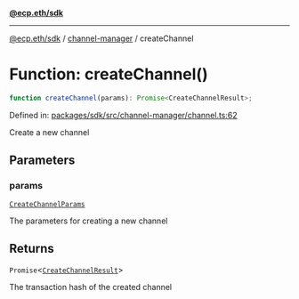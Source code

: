 [**@ecp.eth/sdk**](../../index.mdx)

***

[@ecp.eth/sdk](/sdk-reference/index.mdx) / [channel-manager](/sdk-reference/channel-manager/index.mdx) / createChannel

# Function: createChannel()

```ts
function createChannel(params): Promise<CreateChannelResult>;
```

Defined in: [packages/sdk/src/channel-manager/channel.ts:62](https://github.com/ecp-eth/comments-monorepo/blob/main/packages/sdk/src/channel-manager/channel.ts#L62)

Create a new channel

## Parameters

### params

[`CreateChannelParams`](/sdk-reference/channel-manager/type-aliases/CreateChannelParams.mdx)

The parameters for creating a new channel

## Returns

`Promise`\<[`CreateChannelResult`](/sdk-reference/channel-manager/type-aliases/CreateChannelResult.mdx)\>

The transaction hash of the created channel
